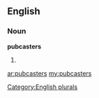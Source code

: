 ==English==

===Noun===
'''pubcasters'''

# {{plural of|[[pubcaster]]}}

[[Category:English plurals]]

[[ar:pubcasters]]
[[my:pubcasters]]
